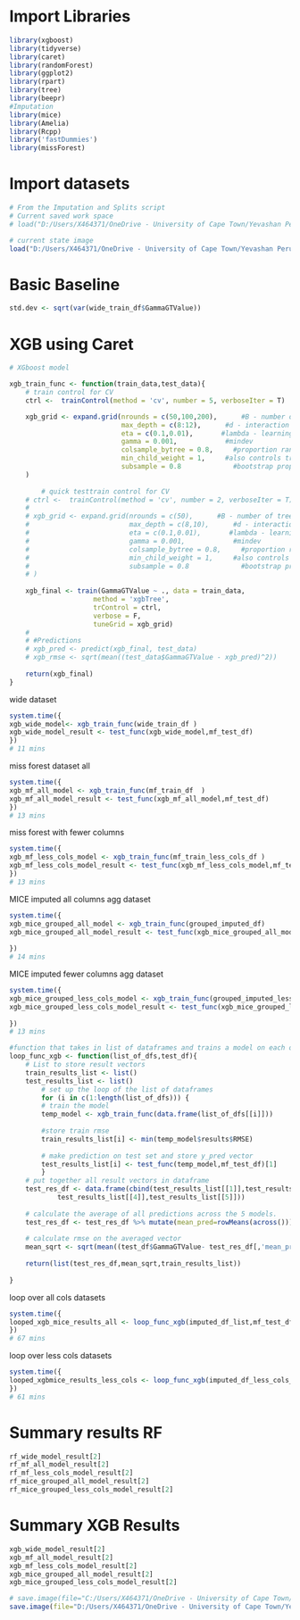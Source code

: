 # Import Libraries
```r
library(xgboost)
library(tidyverse)
library(caret)
library(randomForest)
library(ggplot2)
library(rpart)
library(tree)
library(beepr)
#Imputation
library(mice)
library(Amelia)
library(Rcpp)
library('fastDummies')
library(missForest)
```

# Import datasets 
```r
# From the Imputation and Splits script
# Current saved work space
# load("D:/Users/X464371/OneDrive - University of Cape Town/Yevashan Perumal MSc - OneDrive/Data/post_imputation_output_data.Rdata")

# current state image
load("D:/Users/X464371/OneDrive - University of Cape Town/Yevashan Perumal MSc - OneDrive/Data/modelling_image_v3_xgb.Rdata")


```

# Basic Baseline
```r
std.dev <- sqrt(var(wide_train_df$GammaGTValue))
```

# XGB using Caret
```r
# XGboost model

xgb_train_func <- function(train_data,test_data){
    # train control for CV
    ctrl <-  trainControl(method = 'cv', number = 5, verboseIter = T)

    xgb_grid <- expand.grid(nrounds = c(50,100,200),      #B - number of trees
                            max_depth = c(8:12),      #d - interaction depth
                            eta = c(0.1,0.01),       #lambda - learning rate
                            gamma = 0.001,            #mindev
                            colsample_bytree = 0.8,     #proportion random features per tree
                            min_child_weight = 1,     #also controls tree depth
                            subsample = 0.8             #bootstrap proportion
    )
    
        # quick testtrain control for CV
    # ctrl <-  trainControl(method = 'cv', number = 2, verboseIter = T)
    # 
    # xgb_grid <- expand.grid(nrounds = c(50),      #B - number of trees
    #                         max_depth = c(8,10),      #d - interaction depth
    #                         eta = c(0.1,0.01),       #lambda - learning rate
    #                         gamma = 0.001,            #mindev
    #                         colsample_bytree = 0.8,     #proportion random features per tree
    #                         min_child_weight = 1,     #also controls tree depth
    #                         subsample = 0.8             #bootstrap proportion
    # )
    
    xgb_final <- train(GammaGTValue ~ ., data = train_data,
                     method = 'xgbTree',
                     trControl = ctrl,
                     verbose = F,
                     tuneGrid = xgb_grid)
    # 
    # #Predictions
    # xgb_pred <- predict(xgb_final, test_data)
    # xgb_rmse <- sqrt(mean((test_data$GammaGTValue - xgb_pred)^2)) 
    
    return(xgb_final)
}

```


wide dataset
```r
system.time({
xgb_wide_model<- xgb_train_func(wide_train_df )
xgb_wide_model_result <- test_func(xgb_wide_model,mf_test_df)  
})
# 11 mins
```

miss forest dataset all
```r
system.time({
xgb_mf_all_model <- xgb_train_func(mf_train_df  )
xgb_mf_all_model_result <- test_func(xgb_mf_all_model,mf_test_df)   
})
# 13 mins
```

miss forest with fewer columns
```r
system.time({
xgb_mf_less_cols_model <- xgb_train_func(mf_train_less_cols_df )
xgb_mf_less_cols_model_result <- test_func(xgb_mf_less_cols_model,mf_test_df)   
})
# 13 mins
```

MICE imputed all columns agg dataset
```r
system.time({
xgb_mice_grouped_all_model <- xgb_train_func(grouped_imputed_df)
xgb_mice_grouped_all_model_result <- test_func(xgb_mice_grouped_all_model,mf_test_df)
    
})
# 14 mins
```

MICE imputed fewer columns agg dataset
```r
system.time({
xgb_mice_grouped_less_cols_model <- xgb_train_func(grouped_imputed_less_cols_df)
xgb_mice_grouped_less_cols_model_result <- test_func(xgb_mice_grouped_less_cols_model,mf_test_df)
    
})
# 13 mins
```

```r
#function that takes in list of dataframes and trains a model on each one.stores the y_test vector
loop_func_xgb <- function(list_of_dfs,test_df){
    # List to store result vectors
    train_results_list <- list()
    test_results_list <- list()
        # set up the loop of the list of dataframes
        for (i in c(1:length(list_of_dfs))) {
        # train the model
        temp_model <- xgb_train_func(data.frame(list_of_dfs[[i]]))
        
        #store train rmse
        train_results_list[i] <- min(temp_model$results$RMSE)
        
        # make prediction on test set and store y_pred vector
        test_results_list[i] <- test_func(temp_model,mf_test_df)[1]
        }
    # put together all result vectors in dataframe
    test_res_df <- data.frame(cbind(test_results_list[[1]],test_results_list[[2]],test_results_list[[3]],
            test_results_list[[4]],test_results_list[[5]]))
    
    # calculate the average of all predictions across the 5 models.
    test_res_df <- test_res_df %>% mutate(mean_pred=rowMeans(across()))
    
    # calculate rmse on the averaged vector
    mean_sqrt <- sqrt(mean((test_df$GammaGTValue- test_res_df[,'mean_pred'])^2))
    
    return(list(test_res_df,mean_sqrt,train_results_list))
    
}
```

loop over all cols datasets
```r
system.time({
looped_xgb_mice_results_all <- loop_func_xgb(imputed_df_list,mf_test_df)
})
# 67 mins
```

loop over less cols datasets
```r
system.time({
looped_xgbmice_results_less_cols <- loop_func_xgb(imputed_df_less_cols_list,mf_test_df)
})
# 61 mins 
```

# Summary results RF
```r
rf_wide_model_result[2]
rf_mf_all_model_result[2]
rf_mf_less_cols_model_result[2]
rf_mice_grouped_all_model_result[2]
rf_mice_grouped_less_cols_model_result[2]
```
# Summary XGB Results
```r
xgb_wide_model_result[2]
xgb_mf_all_model_result[2]
xgb_mf_less_cols_model_result[2]
xgb_mice_grouped_all_model_result[2]
xgb_mice_grouped_less_cols_model_result[2]
```





```r
# save.image(file="C:/Users/X464371/OneDrive - University of Cape Town/Yevashan Perumal MSc - OneDrive/Data/modelling_image.Rdata")
save.image(file="D:/Users/X464371/OneDrive - University of Cape Town/Yevashan Perumal MSc - OneDrive/Data/modelling_image_v3_xgb.Rdata")

```